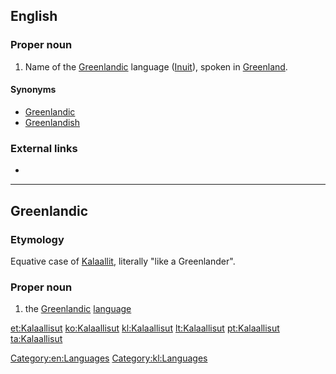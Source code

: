 {{also|kalaallisut}}
==English==
{{wikipedia}}

===Proper noun===
{{en-proper noun}}

# Name of the [[Greenlandic]] language ([[Inuit]]), spoken in [[Greenland]].

====Synonyms====
* [[Greenlandic]]
* [[Greenlandish]]

===External links===
* {{ISO 639|link=Ethnologue|1code=kl|code=kal}}

[[Category:en:Languages]]

----

==Greenlandic==

===Etymology===
Equative case of [[Kalaallit]], literally "like a Greenlander".

===Proper noun===
{{head|kl|proper noun}}

# the [[Greenlandic]] [[language]]

[[Category:kl:Languages]]

[[et:Kalaallisut]]
[[ko:Kalaallisut]]
[[kl:Kalaallisut]]
[[lt:Kalaallisut]]
[[pt:Kalaallisut]]
[[ta:Kalaallisut]]